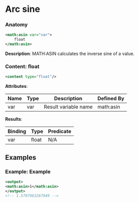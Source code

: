 # Arc sine

### Anatomy

```xml
<math:asin var="var">
    float
</math:asin>
```

 **Description**:
 MATH:ASIN calculates the inverse sine of a value.

### Content: float

```xml
<content type="float"/>
```

**Attributes**:

| Name | Type | Description | Defined By |
| ---- | ---- | ----------- | ---------- |
| var | var | Result variable name | math:asin |


**Results**:

| Binding | Type | Predicate |
| ------- | ---- | --------- |
| var | float | N/A |


## Examples

### Example: Example

```xml
<output>
<math:asin>1</math:asin>
</output>
<!-- 1.5707963267949 -->
```

